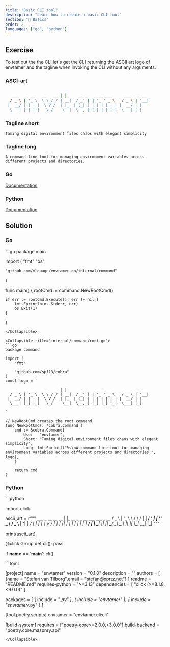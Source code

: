 ```yaml
---
title: "Basic CLI tool"
description: "Learn how to create a basic CLI tool"
section: "🚀 Basics"
order: 2
languages: ["go", "python"]
---
```


## Exercise
To test out the the CLI let's get the CLI returning the ASCII art logo of envtamer and the tagline when invoking the CLI without any arguments.

### ASCI-art
```bash

   ___   _ __   __   __ | |_    __ _   _ __ ___     ___   _ __
  / _ \ | '_ \  \ \ / / | __|  / _' | | '_ ' _ \   / _ \ | '__|
 |  __/ | | | |  \ V /  | |_  | (_| | | | | | | | |  __/ | |
  \___| |_| |_|   \_/    \__|  \__,_| |_| |_| |_|  \___| |_|

```

### Tagline short
```
Taming digital environment files chaos with elegant simplicity
```

### Tagline long
```
A command-line tool for managing environment variables across different projects and directories.
```

### Go
[Documentation](https://cobra.dev/)

### Python
[Documentation](https://https://click.palletsprojects.com/en/stable/)

## Solution
### Go
<Collapsible title="cmd/envtamer/main.go">
```go
package main

import (
	"fmt"
	"os"

	"github.com/mlouage/envtamer-go/internal/command"
)

func main() {
	rootCmd := command.NewRootCmd()

	if err := rootCmd.Execute(); err != nil {
		fmt.Fprintln(os.Stderr, err)
		os.Exit(1)
	}
}
```
</Collapsible>

<Collapsible title="internal/command/root.go">
```go
package command

import (
	"fmt"

	"github.com/spf13/cobra"
)
const logo = `

   ___   _ __   __   __ | |_    __ _   _ __ ___     ___   _ __
  / _ \ | '_ \  \ \ / / | __|  / _' | | '_ ' _ \   / _ \ | '__|
 |  __/ | | | |  \ V /  | |_  | (_| | | | | | | | |  __/ | |
  \___| |_| |_|   \_/    \__|  \__,_| |_| |_| |_|  \___| |_|

`

// NewRootCmd creates the root command
func NewRootCmd() *cobra.Command {
	cmd := &cobra.Command{
		Use:   "envtamer",
		Short: "Taming digital environment files chaos with elegant simplicity",
		Long: fmt.Sprintf("%s\nA command-line tool for managing environment variables across different projects and directories.", logo),
	}

	return cmd
}

```
</Collapsible>

### Python
<Collapsible title="cli.py">
```python

import click

ascii_art = r"""
   ___   _ __   __   __ | |_    __ _   _ __ ___     ___   _ __
  / _ \ | '_ \  \ \ / / | __|  / _' | | '_ ' _ \   / _ \ | '__|
 |  __/ | | | |  \ V /  | |_  | (_| | | | | | | | |  __/ | |
  \___| |_| |_|   \_/    \__|  \__,_| |_| |_| |_|  \___| |_|
"""

print(ascii_art)

@click.Group
def cli():
    pass

if __name__ == '__main__':
    cli()

</Collapsible>

<Collapsible title="pyproject.toml">
```toml

[project]
name = "envtamer"
version = "0.1.0"
description = ""
authors = [
    {name = "Stefan van Tilborg",email = "stefan@xprtz.net"}
]
readme = "README.md"
requires-python = ">=3.13"
dependencies = [
    "click (>=8.1.8,<9.0.0)"
]

packages = [
    { include = "*.py" },
    { include = "envtamer" },
    { include = "envtamer/*.py" }
]

[tool.poetry.scripts]
envtamer = "envtamer.cli:cli"

[build-system]
requires = ["poetry-core>=2.0.0,<3.0.0"]
build-backend = "poetry.core.masonry.api"
```
</Collapsible>
